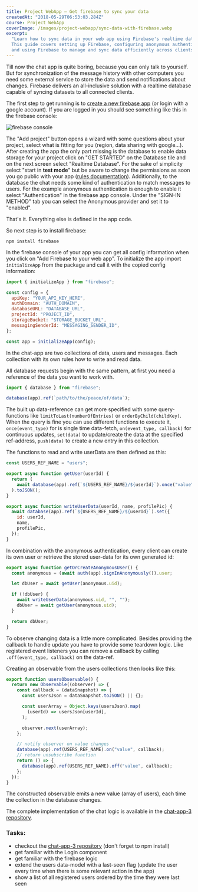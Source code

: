 ```yaml
---
title: Project WebApp — Get firebase to sync your data
createdAt: "2018-05-29T06:53:03.284Z"
course: Project WebApp
coverImage: /images/project-webapp/sync-data-with-firebase.webp
excerpt:
  "Learn how to sync data in your web app using Firebase's realtime database.
  This guide covers setting up Firebase, configuring anonymous authentication,
  and using Firebase to manage and sync data efficiently across clients."
---
```


Till now the chat app is quite boring, because you can only talk to yourself.
But for synchronization of the message history with other computers you need
some external service to store the data and send notifications about changes.
Firebase delivers an all-inclusive solution with a realtime database capable of
syncing datasets to all connected clients.

The first step to get running is to
[create a new firebase app](https://console.firebase.google.com/u/0/) (or login
with a google account). If you are logged in you should see something like this
in the firebase console:

![firebase console](/images/project-webapp/firebase-console.png)

The "Add project" button opens a wizard with some questions about your project,
select what is fitting for you (region, data sharing with google...). After
creating the app the only part missing is the database to enable data storage
for your project click on "GET STARTED" on the Database tile and on the next
screen select "Realtime Database". For the sake of simplicity select "start in
**test mode**" but be aware to change the permissions as soon you go public with
your app
([rules documentation](https://firebase.google.com/docs/database/security/)).
Additionally, to the database the chat needs some kind of authentication to
match messages to users. For the example anonymous authentication is enough to
enable it select "Authentication" in the firebase app console. Under the
"SIGN-IN METHOD" tab you can select the Anonymous provider and set it to
"enabled".

That's it. Everything else is defined in the app code.

So next step is to install firebase:

`npm install firebase`

In the firebase console of your app you can get all config information when you
click on "Add Firebase to your web app". To initialize the app import
`initializeApp` from the package and call it with the copied config information:

```js
import { initializeApp } from "firebase";

const config = {
  apiKey: "YOUR_API_KEY_HERE",
  authDomain: "AUTH_DOMAIN",
  databaseURL: "DATABASE_URL",
  projectId: "PROJECT_ID",
  storageBucket: "STORAGE_BUCKET_URL",
  messagingSenderId: "MESSAGING_SENDER_ID",
};

const app = initializeApp(config);
```

In the chat-app are two collections of data, users and messages. Each collection
with its own rules how to write and read data.

All database requests begin with the same pattern, at first you need a reference
of the data you want to work with.

```js
import { database } from "firebase";

database(app).ref(`path/to/the/peace/of/data`);
```

The built up data-reference can get more specified with some query-functions
like `limitToLast(numberOfEntries)` or `orderByChild(childKey)`. When the query
is fine you can use different functions to execute it, `once(event_type)` for is
single time data-fetch, `on(event_type, callback)` for continuous updates,
`set(data)` to update/create the data at the specified ref-address, `push(data)`
to create a new entry in this collection.

The functions to read and write userData are then defined as this:

```js
const USERS_REF_NAME = "users";

export async function getUser(userId) {
  return (
    await database(app).ref(`${USERS_REF_NAME}/${userId}`).once("value")
  ).toJSON();
}

export async function writeUserData(userId, name, profilePic) {
  await database(app).ref(`${USERS_REF_NAME}/${userId}`).set({
    id: userId,
    name,
    profilePic,
  });
}
```

In combination with the anonymous authentication, every client can create its
own user or retrieve the stored user-data for its own generated id:

```js
export async function getOrCreateAnonymousUser() {
  const anonymous = (await auth(app).signInAnonymously()).user;

  let dbUser = await getUser(anonymous.uid);

  if (!dbUser) {
    await writeUserData(anonymous.uid, "", "");
    dbUser = await getUser(anonymous.uid);
  }

  return dbUser;
}
```

To observe changing data is a little more complicated. Besides providing the
callback to handle update you have to provide some teardown logic. Like
registered event listeners you can remove a callback by calling
`.off(event_type, callback)` on the data-ref.

Creating an observable from the users collections then looks like this:

```js
export function usersObservable() {
  return new Observable((observer) => {
    const callback = (dataSnapshot) => {
      const usersJson = dataSnapshot.toJSON() || {};

      const userArray = Object.keys(usersJson).map(
        (userId) => usersJson[userId],
      );

      observer.next(userArray);
    };

    // notify observer on value changes
    database(app).ref(USERS_REF_NAME).on("value", callback);
    // return unsubscribe function
    return () => {
      database(app).ref(USERS_REF_NAME).off("value", callback);
    };
  });
}
```

The constructed observable emits a new value (array of users), each time the
collection in the database changes.

The complete implementation of the chat logic is available in the
[chat-app-3 repository](https://github.com/kaoDev/chat-app-3).

### Tasks:

- checkout the [chat-app-3 repository](https://github.com/kaoDev/chat-app-3)
  (don't forget to npm install)
- get familiar with the Login component
- get familiar with the firebase logic
- extend the users data-model with a last-seen flag (update the user every time
  when there is some relevant action in the app)
- show a list of all registered users ordered by the time they were last seen
